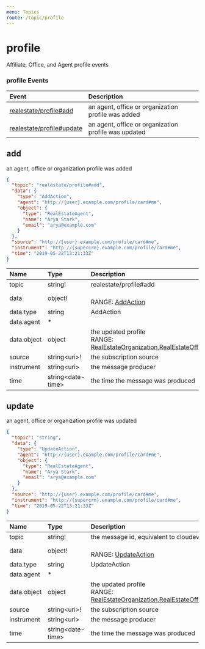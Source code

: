 ```yaml
---
menu: Topics
route: /topic/profile
---
```

# profile

Affiliate, Office, and Agent profile events


### profile Events

| Event | Description |
| :---- | :---------- |
| [realestate/profile#add](#add) | an agent, office or organization profile was added |
| [realestate/profile#update](#update) | an agent, office or organization profile was updated |


## add

an agent, office or organization profile was added


```json
{
  "topic": "realestate/profile#add",
  "data": {
    "type": "AddAction",
    "agent": "http://{user}.example.com/profile/card#me",
    "object": {
      "type": "RealEstateAgent",
      "name": "Arya Stark",
      "email": "arya@example.com"
    }
  },
  "source": "http://{user}.example.com/profile/card#me",
  "instrument": "http://{supercrm}.example.com/profile/card#me",
  "time": "2019-05-22T13:21:33Z"
}
```


| Name | Type | Description |
|:-----| :--- | :---------- |
| topic | string! | realestate/profile#add  |
| data | object! |  <br/>RANGE: [AddAction](/schemas#addaction) |
| data.type | string | AddAction  |
| data.agent | * |   |
| data.object | object | the updated profile <br/>RANGE: [RealEstateOrganization](/schemas#realestateorganization),[RealEstateOffice](/schemas#realestateoffice),[RealEstateAgent](/schemas#realestateagent),[Person](/schemas#person) |
| source | string&lt;uri&gt;! | the subscription source  |
| instrument | string&lt;uri&gt; | the message producer  |
| time | string&lt;date-time&gt; | the time the message was produced  |


## update

an agent, office or organization profile was updated


```json
{
  "topic": "string",
  "data": {
    "type": "UpdateAction",
    "agent": "http://{user}.example.com/profile/card#me",
    "object": {
      "type": "RealEstateAgent",
      "name": "Arya Stark",
      "email": "arya@example.com"
    }
  },
  "source": "http://{user}.example.com/profile/card#me",
  "instrument": "http://{supercrm}.example.com/profile/card#me",
  "time": "2019-05-22T13:21:33Z"
}
```


| Name | Type | Description |
|:-----| :--- | :---------- |
| topic | string! | the message id, equivalent to cloudevents type.  |
| data | object! |  <br/>RANGE: [UpdateAction](/schemas#updateaction) |
| data.type | string | UpdateAction  |
| data.agent | * |   |
| data.object | object | the updated profile <br/>RANGE: [RealEstateOrganization](/schemas#realestateorganization),[RealEstateOffice](/schemas#realestateoffice),[RealEstateAgent](/schemas#realestateagent),[Person](/schemas#person) |
| source | string&lt;uri&gt;! | the subscription source  |
| instrument | string&lt;uri&gt; | the message producer  |
| time | string&lt;date-time&gt; | the time the message was produced  |


